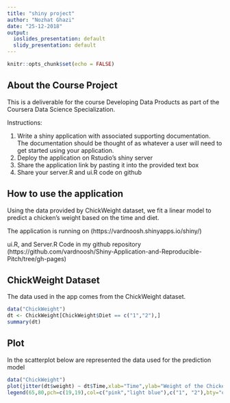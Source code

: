 ---
title: "shiny project"
author: "Nozhat Ghazi"
date: "25-12-2018"
output:
  ioslides_presentation: default
  slidy_presentation: default
---

```{r setup, include=FALSE}
knitr::opts_chunk$set(echo = FALSE)
```

## About the Course Project

This is a deliverable for the course Developing Data Products as part of the Coursera Data Science Specialization.

Instructions:

1. Write a shiny application with associated supporting documentation. The documentation should be thought of as whatever a user will need to get started using your application.
2. Deploy the application on Rstudio's shiny server
3. Share the application link by pasting it into the provided text box
4. Share your server.R and ui.R code on github


## How to use the application

Using the data provided by ChickWeight dataset, we fit a linear model to predict a chicken's weight based on the time and diet.

The application is running on (https://vardnoosh.shinyapps.io/shiny/)

ui.R, and Server.R Code in my github repository (https://github.com/vardnoosh/Shiny-Application-and-Reproducible-Pitch/tree/gh-pages)

## ChickWeight Dataset

The data used in the app comes from the ChickWeight dataset. 

```{r summary}
data("ChickWeight")
dt <- ChickWeight[ChickWeight$Diet == c("1","2"),]
summary(dt)
```

## Plot
In the scatterplot below are represented the data used for the prediction model
```{r plot}

data("ChickWeight")
plot(jitter(dt$weight) ~ dt$Time,xlab="Time",ylab="Weight of the Chicken(gm)",main="Scatterplot of ChickWeight Data",pch=19,frame.plot=FALSE,col=ifelse(dt$Diet=="1","2", "pink"))
legend(65,80,pch=c(19,19),col=c("pink","light blue"),c("1", "2"),bty="o",cex=.8)
```